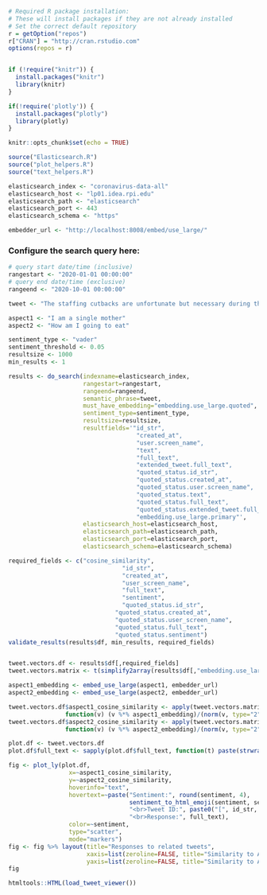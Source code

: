 ```r
# Required R package installation:
# These will install packages if they are not already installed
# Set the correct default repository
r = getOption("repos")
r["CRAN"] = "http://cran.rstudio.com"
options(repos = r)


if (!require("knitr")) {
  install.packages("knitr")
  library(knitr)
}

if(!require('plotly')) {
  install.packages("plotly")
  library(plotly)
}

knitr::opts_chunk$set(echo = TRUE)

source("Elasticsearch.R")
source("plot_helpers.R")
source("text_helpers.R")
```

```r
elasticsearch_index <- "coronavirus-data-all"
elasticsearch_host <- "lp01.idea.rpi.edu"
elasticsearch_path <- "elasticsearch"
elasticsearch_port <- 443
elasticsearch_schema <- "https"

embedder_url <- "http://localhost:8008/embed/use_large/"
```

### Configure the search query here:

```r
# query start date/time (inclusive)
rangestart <- "2020-01-01 00:00:00"
# query end date/time (exclusive)
rangeend <- "2020-10-01 00:00:00"

tweet <- "The staffing cutbacks are unfortunate but necessary during these uncertain times."

aspect1 <- "I am a single mother"
aspect2 <- "How am I going to eat"

sentiment_type <- "vader"
sentiment_threshold <- 0.05
resultsize <- 1000
min_results <- 1
```

```r
results <- do_search(indexname=elasticsearch_index, 
                     rangestart=rangestart,
                     rangeend=rangeend,
                     semantic_phrase=tweet,
                     must_have_embedding="embedding.use_large.quoted",
                     sentiment_type=sentiment_type,
                     resultsize=resultsize,
                     resultfields='"id_str", 
                                    "created_at", 
                                    "user.screen_name", 
                                    "text", 
                                    "full_text", 
                                    "extended_tweet.full_text", 
                                    "quoted_status.id_str", 
                                    "quoted_status.created_at", 
                                    "quoted_status.user.screen_name", 
                                    "quoted_status.text", 
                                    "quoted_status.full_text", 
                                    "quoted_status.extended_tweet.full_text",
                                    "embedding.use_large.primary"',
                     elasticsearch_host=elasticsearch_host,
                     elasticsearch_path=elasticsearch_path,
                     elasticsearch_port=elasticsearch_port,
                     elasticsearch_schema=elasticsearch_schema)

required_fields <- c("cosine_similarity",
            					"id_str", 
            					"created_at", 
            					"user_screen_name", 
            					"full_text",
            					"sentiment",
            					"quoted_status.id_str", 
          					  "quoted_status.created_at", 
          					  "quoted_status.user_screen_name",
          					  "quoted_status.full_text",
          					  "quoted_status.sentiment")
validate_results(results$df, min_results, required_fields)


tweet.vectors.df <- results$df[,required_fields]
tweet.vectors.matrix <- t(simplify2array(results$df[,"embedding.use_large.primary"]))
```

```r
aspect1_embedding <- embed_use_large(aspect1, embedder_url)
aspect2_embedding <- embed_use_large(aspect2, embedder_url)

tweet.vectors.df$aspect1_cosine_similarity <- apply(tweet.vectors.matrix, 1, 
                function(v) (v %*% aspect1_embedding)/(norm(v, type="2")*norm(aspect1_embedding, type="2")))
tweet.vectors.df$aspect2_cosine_similarity <- apply(tweet.vectors.matrix, 1, 
                function(v) (v %*% aspect2_embedding)/(norm(v, type="2")*norm(aspect2_embedding, type="2")))
```

```r
plot.df <- tweet.vectors.df
plot.df$full_text <- sapply(plot.df$full_text, function(t) paste(strwrap(t ,width=60), collapse="<br>"))

fig <- plot_ly(plot.df,
                 x=~aspect1_cosine_similarity, 
                 y=~aspect2_cosine_similarity, 
                 hoverinfo="text",
                 hovertext=~paste("Sentiment:", round(sentiment, 4), 
                                  sentiment_to_html_emoji(sentiment, sentiment_threshold),
                                  "<br>Tweet ID:", paste0("[", id_str, "]"),
                                  "<br>Response:", full_text),
                 color=~sentiment,
                 type="scatter",
                 mode="markers")
fig <- fig %>% layout(title="Responses to related tweets", 
                      xaxis=list(zeroline=FALSE, title="Similarity to Aspect 1"), 
                      yaxis=list(zeroline=FALSE, title="Similarity to Aspect 2"))
fig

htmltools::HTML(load_tweet_viewer())
```